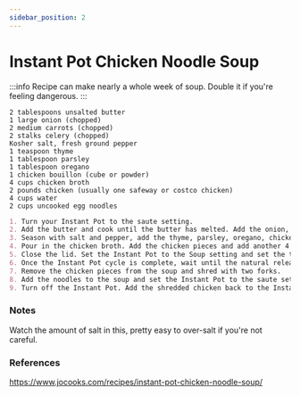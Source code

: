 ```yaml
---
sidebar_position: 2
---
```


# Instant Pot Chicken Noodle Soup

:::info
Recipe can make nearly a whole week of soup. Double it if you're feeling dangerous. 
:::

```mdx title="Ingredients"
2 tablespoons unsalted butter
1 large onion (chopped)
2 medium carrots (chopped)
2 stalks celery (chopped)
Kosher salt, fresh ground pepper
1 teaspoon thyme
1 tablespoon parsley
1 tablespoon oregano
1 chicken bouillon (cube or powder)
4 cups chicken broth
2 pounds chicken (usually one safeway or costco chicken)
4 cups water
2 cups uncooked egg noodles
```

```md title="Instructions"
1. Turn your Instant Pot to the saute setting.
2. Add the butter and cook until the butter has melted. Add the onion, carrots and celery and saute for 3 minutes until the onion softens and becomes translucent.
3. Season with salt and pepper, add the thyme, parsley, oregano, chicken bouillon and stir.
4. Pour in the chicken broth. Add the chicken pieces and add another 4 cups of water. 
5. Close the lid. Set the Instant Pot to the Soup setting and set the timer to 7 minutes on high pressure.
6. Once the Instant Pot cycle is complete, wait until the natural release cycle is complete and open the instant pot.
7. Remove the chicken pieces from the soup and shred with two forks.
8. Add the noodles to the soup and set the Instant Pot to the saute setting again. Cook for another 6 minutes uncovered, or until the noodles are cooked. 
9. Turn off the Instant Pot. Add the shredded chicken back to the Instant Pot, taste for seasoning and adjust as necessary. Garnish with additional parsley if preferred.
```

### Notes
Watch the amount of salt in this, pretty easy to over-salt if you're not careful. 

### References
https://www.jocooks.com/recipes/instant-pot-chicken-noodle-soup/
